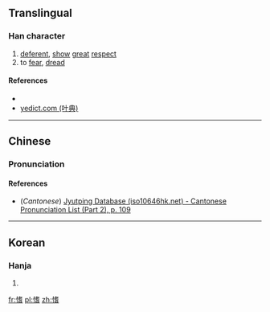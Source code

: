 ==Translingual==

===Han character===
{{Han char|rn=61|rad=心|as=10|sn=13|four=|canj=PJPA|ids=⿰忄耆}}

# [[deferent]], [[show]] [[great]] [[respect]]
# to [[fear]], [[dread]]

====References====
* {{Han ref|kx=0396.150|dkj=10989|dj=0735.010|hdz=42335.140|uh=612D|ud=24877}}
* [http://yedict.com/htm/61/612D.htm yedict.com (叶典)]

----

==Chinese==
{{zh-forms}}

===Pronunciation===
{{zh-pron
|m=qí,xùn
|c=kei4
|mc=y
|oc=
|ma=
|cat=a,v
}}

====References====
* (''Cantonese'') [http://www.iso10646hk.net/jp/document/download.jsp Jyutping Database (iso10646hk.net) - Cantonese Pronunciation List (Part 2), p. 109]

----

==Korean==

===Hanja===
{{ko-hanja|hangeul=기|eumhun=|rv=gi|mr=ki|y=ki}}

# {{defn|lang=ko|sort=心10}}

[[fr:愭]]
[[pl:愭]]
[[zh:愭]]